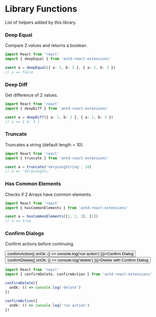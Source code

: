 
<Meta title="Library Functions" />

# Library Functions

List of helpers added by this library.

### Deep Equal

Compare 2 values and returns a boolean.

```ts
import React from 'react'
import { deepEqual } from 'antd-react-extensions'

const a = deepEqual({ a: 1, b: 2 }, { a: 1, b: 3 })
// a == false
```

### Deep Diff

Get difference of 2 values.

```ts
import React from 'react'
import { deepDiff } from 'antd-react-extensions'

const a = deepDiff({ a: 1, b: 2 }, { a: 1, b: 3 })
// a == { b: 3 }
```

### Truncate

Truncates a string (default length = 10).

```ts
import React from 'react'
import { truncate } from 'antd-react-extensions'

const a = truncate('VeryLongString', 10)
// a == 'VeryLongSt…'
```

### Has Common Elements

Checks if 2 Arrays have common elements.

```ts
import React from 'react'
import { hasCommonElements } from 'antd-react-extensions'

const a = hasCommonElements([1, 2, 3], [1])
// a == true
```

### Confirm Dialogs

Confirm actions before continuing.

<Canvas>
  <Button onClick={() => confirmAction({
    onOk: () => console.log('run action')
  })}>Confirm Dialog</Button>
</Canvas>

<Canvas>
  <Button onClick={() => confirmDelete({
    onOk: () => console.log('delete')
  })}>Delete with Confirm Dialog</Button>
</Canvas>

```ts
import React from 'react'
import { confirmDelete, confirmAction } from 'antd-react-extensions'

confirmDelete({
  onOk: () => console.log('delete')
})

confirmAction({
  onOk: () => console.log('run action')
})
```
